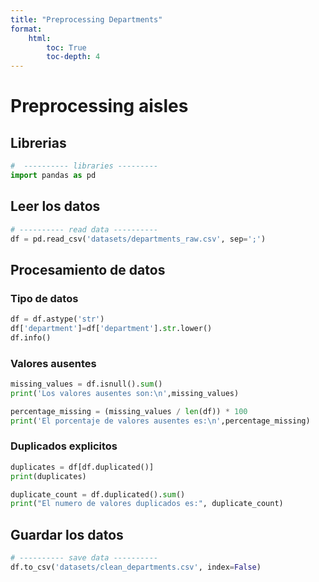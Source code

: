 ```yaml
---
title: "Preprocessing Departments"
format: 
    html:
        toc: True
        toc-depth: 4
---
```

# Preprocessing aisles

## Librerias
```python
#  ---------- libraries ---------
import pandas as pd
```

## Leer los datos
```python
# ---------- read data ----------
df = pd.read_csv('datasets/departments_raw.csv', sep=';')
```

## Procesamiento de datos

### Tipo de datos
```python
df = df.astype('str')
df['department']=df['department'].str.lower()
df.info()
```

### Valores ausentes
```python
missing_values = df.isnull().sum()
print('Los valores ausentes son:\n',missing_values)
```

```python
percentage_missing = (missing_values / len(df)) * 100
print('El porcentaje de valores ausentes es:\n',percentage_missing)
```

### Duplicados explicitos
```python
duplicates = df[df.duplicated()]
print(duplicates)
```
```python
duplicate_count = df.duplicated().sum()
print("El numero de valores duplicados es:", duplicate_count)
```

## Guardar los datos
```python
# ---------- save data ----------
df.to_csv('datasets/clean_departments.csv', index=False)
```
